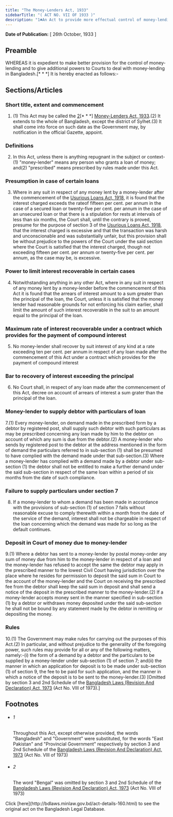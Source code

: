 ```yaml
---
title: "The Money-Lenders Act, 1933"
sidebarTitle: "( ACT NO. VII OF 1933 )"
description: "1♣An Act to provide more effectual control of money-lending in Bangladesh."
---
```


**Date of Publication:** [ 26th October, 1933 ]

## Preamble

WHEREAS it is expedient to make better provision for the control of money-lending and to give additional powers to Courts to deal with money-lending in Bangladesh.[\* \* \*] It is hereby enacted as follows:-

## Sections/Articles

### Short title, extent and commencement

1. (1) This Act may be called the [2](1)[\* \* \*] [Money-Lenders Act, 1933](/act-160.html "Money-Lenders Act, 1933").(2) It extends to the whole of Bangladesh, except the district of Sylhet.(3) It shall come into force on such date as the Government may, by notification in the official Gazette, appoint.

### Definitions

2. In this Act, unless there is anything repugnant in the subject or context-(1) "money-lender" means any person who grants a loan of money; and(2) "prescribed" means prescribed by rules made under this Act.

### Presumption in case of certain loans

3. Where in any suit in respect of any money lent by a money-lender after the commencement of the [Usurious Loans Act, 1918](/act-109.html "Usurious Loans Act, 1918"), it is found that the interest charged exceeds the rateof fifteen per cent. per annum in the case of a secured loan or twenty-five per cent. per annum in the case of an unsecured loan or that there is a stipulation for rests at intervals of less than six months, the Court shall, until the contrary is proved, presume for the purpose of section 3 of the [Usurious Loans Act, 1918](/act-109.html "Usurious Loans Act, 1918"), that the interest charged is excessive and that the transaction was harsh and unconscionable and was substantially unfair, but this provision shall be without prejudice to the powers of the Court under the said section where the Court is satisfied that the interest charged, though not exceeding fifteen per cent. per annum or twenty-five per cent. per annum, as the case may be, is excessive.

### Power to limit interest recoverable in certain cases

4. Notwithstanding anything in any other Act, where in any suit in respect of any money lent by a money-lender before the commencement of this Act it is found that the arrears of interest amount to a sum greater than the principal of the loan, the Court, unless it is satisfied that the money lender had reasonable grounds for not enforcing his claim earlier, shall limit the amount of such interest recoverable in the suit to an amount equal to the principal of the loan.

### Maximum rate of interest recoverable under a contract which provides for the payment of compound interest

5. No money-lender shall recover by suit interest of any kind at a rate exceeding ten per cent. per annum in respect of any loan made after the commencement of this Act under a contract which provides for the payment of compound interest

### Bar to recovery of interest exceeding the principal

6. No Court shall, in respect of any loan made after the commencement of this Act, decree on account of arrears of interest a sum grater than the principal of the loan.

### Money-lender to supply debtor with particulars of loan

7.(1) Every money-lender, on demand made in the prescribed form by a debtor by registered post, shall supply such debtor with such particulars as may be prescribed concerning any loan made by him to the debtor on account of which any sum is due from the debtor.(2) A money-lender who sends by registered post to the debtor at the address mentioned in the form of demand the particulars referred to in sub-section (1) shall be presumed to have complied with the demand made under that sub-section.(3) Where a money-lender has complied with a demand made by a debtor under sub-section (1) the debtor shall not be entitled to make a further demand under the said sub-section in respect of the same loan within a period of six months from the date of such compliance.

### Failure to supply particulars under section 7

8. If a money-lender to whom a demand has been made in accordance with the provisions of sub-section (1) of section 7 fails without reasonable excuse to comply therewith within a month from the date of the service of the demand, interest shall not be chargeable in respect of the loan concerning which the demand was made for so long as the default continues.

### Deposit in Court of money due to money-lender

9.(1) Where a debtor has sent to a money-lender by postal money-order any sum of money due from him to the money-lender in respect of a loan and the money-lender has refused to accept the same the debtor may apply in the prescribed manner to the lowest Civil Court having jurisdiction over the place where he resides for permission to deposit the said sum in Court to the account of the money-lender and the Court on receiving the prescribed fee from the debtor shall keep the said sum in deposit and shall send a notice of the deposit in the prescribed manner to the money-lender.(2) If a money-lender accepts money sent in the manner specified in sub-section (1) by a debtor or withdraws money deposited under the said sub-section he shall not be bound by any statement made by the debtor in remitting or depositing the money.

### Rules

10.(1) The Government may make rules for carrying out the purposes of this Act.(2) In particular, and without prejudice to the generality of the foregoing power, such rules may provide for all or any of the following matters, namely:-(i) the form of a demand by a debtor and the particulars to be supplied by a money-lender under sub-section (1) of section 7; and(ii) the manner in which an application for deposit is to be made under sub-section (1) of section 9, the fee to be paid for such application, and the manner in which a notice of the deposit is to be sent to the money-lender.(3) [Omitted by section 3 and 2nd Schedule of the [Bangladesh Laws (Revision And Declaration) Act, 1973](/act-430.html "Bangladesh Laws (Revision And Declaration) Act, 1973") (Act No. VIII of 1973).]

## Footnotes

- ###### 1

  Throughout this Act, except otherwise provided, the words "Bangladesh" and "Government" were substituted, for the words "East Pakistan" and "Provincial Government" respectively by section 3 and 2nd Schedule of the [Bangladesh Laws (Revision And Declaration) Act, 1973](/act-430.html "Bangladesh Laws (Revision And Declaration) Act, 1973") (Act No. VIII of 1973)

- ###### 2

  The word "Bengal" was omitted by section 3 and 2nd Schedule of the [Bangladesh Laws (Revision And Declaration) Act, 1973](/act-430.html "Bangladesh Laws (Revision And Declaration) Act, 1973") (Act No. VIII of 1973)

<Note>
  Click [here](http://bdlaws.minlaw.gov.bd/act-details-160.html) to see the original act on the Bangladesh Legal Database.
</Note>
